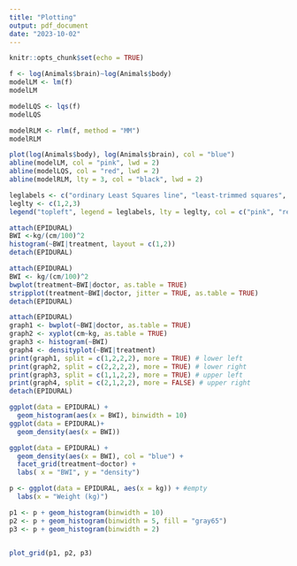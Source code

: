 ```yaml
---
title: "Plotting"
output: pdf_document
date: "2023-10-02"
---
```


```r
knitr::opts_chunk$set(echo = TRUE)
```


```r
f <- log(Animals$brain)~log(Animals$body)
modelLM <- lm(f)
modelLM

modelLQS <- lqs(f)
modelLQS

modelRLM <- rlm(f, method = "MM")
modelRLM

plot(log(Animals$body), log(Animals$brain), col = "blue")
abline(modelLM, col = "pink", lwd = 2)
abline(modelLQS, col = "red", lwd = 2)
abline(modelRLM, lty = 3, col = "black", lwd = 2)

leglabels <- c("ordinary Least Squares line", "least-trimmed squares", "Robust line: m-estimator")
leglty <- c(1,2,3)
legend("topleft", legend = leglabels, lty = leglty, col = c("pink", "red", "black"), lwd = 2, cex = 0.85)
```
```r
attach(EPIDURAL)
BWI <-kg/(cm/100)^2
histogram(~BWI|treatment, layout = c(1,2))
detach(EPIDURAL)
```


```r
attach(EPIDURAL)
BWI <- kg/(cm/100)^2
bwplot(treatment~BWI|doctor, as.table = TRUE)
stripplot(treatment~BWI|doctor, jitter = TRUE, as.table = TRUE)
detach(EPIDURAL)
```

```r
attach(EPIDURAL)
graph1 <- bwplot(~BWI|doctor, as.table = TRUE)
graph2 <- xyplot(cm~kg, as.table = TRUE)
graph3 <- histogram(~BWI)
graph4 <- densityplot(~BWI|treatment)
print(graph1, split = c(1,2,2,2), more = TRUE) # lower left
print(graph2, split = c(2,2,2,2), more = TRUE) # lower right
print(graph3, split = c(1,1,2,2), more = TRUE) # upper left
print(graph4, split = c(2,1,2,2), more = FALSE) # upper right
detach(EPIDURAL)
```


```r
ggplot(data = EPIDURAL) +
  geom_histogram(aes(x = BWI), binwidth = 10)
ggplot(data = EPIDURAL)+
  geom_density(aes(x = BWI))

ggplot(data = EPIDURAL) + 
  geom_density(aes(x = BWI), col = "blue") +
  facet_grid(treatment~doctor) +
  labs( x = "BWI", y = "density")
```

```r
p <- ggplot(data = EPIDURAL, aes(x = kg)) + #empty
  labs(x = "Weight (kg)")

p1 <- p + geom_histogram(binwidth = 10)
p2 <- p + geom_histogram(binwidth = 5, fill = "gray65")
p3 <- p + geom_histogram(binwidth = 2) 
  

plot_grid(p1, p2, p3)
```

